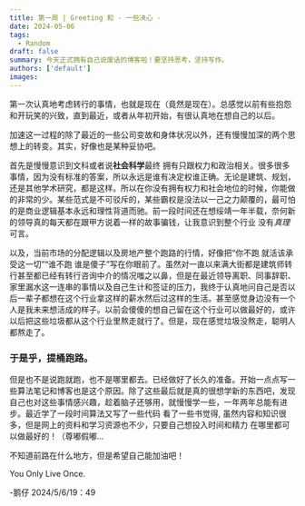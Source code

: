 ```yaml
---
title: 第一周 | Greeting 和 - 一些决心 -
date: 2024-05-06
tags:
  - Random
draft: false
summary: 今天正式拥有自己说废话的博客啦！要坚持思考，坚持写作。
authors: ['default']
images:
---
```


第一次认真地考虑转行的事情，也就是现在（竟然是现在）。总感觉以前有些抱怨和开玩笑的兴致，直到最近，或者从年初开始，有很认真地在想自己的以后。

加速这一过程的除了最近的一些公司变故和身体状况以外，还有慢慢加深的两个思想上的转变。其实，好像也是某种妥协吧。

首先是慢慢意识到文科或者说**社会科学**最终 拥有只跟权力和政治相关。很多很多事情，因为没有标准的答案，所以永远是谁有决定权谁正确。无论是建筑、规划，还是其他学术研究，都是这样。所以在你没有拥有权力和社会地位的时候，你能做的非常的少。某些范式是不可驳斥的，某些霸权是没法以一己之力颠覆的，最可怕的是商业逻辑基本永远和理性背道而驰。前一段时间还在想绥靖一年半载，奈何新的领导真的每天都在跟甲方说着一样的故事骗钱，让我意识到整个行业 没有*真理*可言。

以及，当前市场的分配逻辑以及房地产整个跑路的行情，好像把“你不跑 就活该承受这一切”“谁不跑 谁是傻子”写在你眼前了。虽然对一直以来满大街都是建筑师转行甚至都已经有转行咨询中介的情况嗤之以鼻，但是在最近领导离职、同事辞职、家里漏水这一连串的事情以及自己生计和签证的压力，我终于认真地问自己是否以后一辈子都想在这个行业拿这样的薪水然后过这样的生活。甚至感觉身边没有一个人是我未来想活成的样子。以前会傻傻的想自己留在这个行业可以做最好的，或许以后把这些垃圾都从这个行业里熬走就行了。但是，现在感觉垃圾没熬走，聪明人都熬走了。

### 于是乎，提桶跑路。

但是也不是说跑就跑，也不是哪里都去。已经做好了长久的准备。开始一点点写一些算法笔记和博客也是这个原因。除了这些最后就是真的很想学新的东西吧，发现自己也对这些事情感兴趣，趁着脑子还够用，就慢慢学一些，一年两年总能有进步。最近学了一段时间算法又写了一些代码 看了一些书觉得, 虽然内容和知识很多，但是网上的资料和学习资源也不少，只要自己想投入时间和精力 在哪里都可以做最好的！（尊嘟假嘟…

不知道前路在什么地方，但是希望自己能加油吧！

You Only Live Once.

-鹅仔
2024/5/6/19：49
